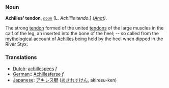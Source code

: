 === Noun ===

'''Achilles' tendon''', ''<code>[[noun (part of speech)|noun]]</code>'' [L. ''Achillis tendo''.] ''([[Anat (subject)|Anat]]).''

The strong [[tendon]] formed of the united [[tendons]] of the large muscles in the calf of the leg, an inserted into the bone of the heel; -- so called from the [[mythological]] account of [[Achilles]] being held by the heel when dipped in the River Styx.

=== Translations ===
*[[Dutch]]: [[achillespees]] ''f''
*[[German]]:: [[Achillesferse]] ''f''
*[[Japanese]]: [[アキレス腱]] ([[あきれすけん]], akiresu-ken)